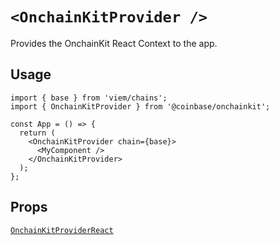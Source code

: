# `<OnchainKitProvider />`

Provides the OnchainKit React Context to the app.

## Usage

```tsx
import { base } from 'viem/chains';
import { OnchainKitProvider } from '@coinbase/onchainkit';

const App = () => {
  return (
    <OnchainKitProvider chain={base}>
      <MyComponent />
    </OnchainKitProvider>
  );
};
```

## Props

[`OnchainKitProviderReact`](/config/types#onchainkitproviderreact)
